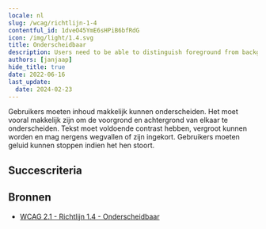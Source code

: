 ```yaml
---
locale: nl
slug: /wcag/richtlijn-1-4
contentful_id: 1dveO45YmE6sHPiB6bfRdG
icon: /img/light/1.4.svg
title: Onderscheidbaar
description: Users need to be able to distinguish foreground from background information.
authors: [janjaap]
hide_title: true
date: 2022-06-16
last_update:
  date: 2024-02-23
---
```


<Hero
  title="Onderscheidbaar"
  image="/img/light/1.4.svg"
  alt="WCAG 1.4 - Logo"
  prefix="Richtlijn 1.4"
/>

Gebruikers moeten inhoud makkelijk kunnen onderscheiden. Het moet vooral makkelijk zijn om de voorgrond en achtergrond van elkaar te onderscheiden. Tekst moet voldoende contrast hebben, vergroot kunnen worden en mag nergens wegvallen of zijn ingekort. Gebruikers moeten geluid kunnen stoppen indien het hen stoort.

## Succescriteria

<LinkList title="Succescriteria" isHighlighted={true}>
  <LinkListItem
    url="/nl/richtlijnen/wcag/succescriterium-1-4-1"
    title="Succescriterium 1.4.1 - Gebruik van kleur"
    appearance="link"
    label="Gebruik van kleur"
    description="Ensure color isn't the only way information is conveyed."
    image="/img/light/1.4.1.svg"
    alt="WCAG 1.4.1 - Logo"
  />
  <LinkListItem
    url="/nl/richtlijnen/wcag/succescriterium-1-4-2"
    title="Succescriterium 1.4.2 - Geluidsbediening"
    appearance="link"
    label="Geluidsbediening"
    description="Ensure that audio which lasts longer than three seconds can be paused or stopped."
    image="/img/light/1.4.2.svg"
    alt="WCAG 1.4.2 - Logo"
  />
  <LinkListItem
    url="/nl/richtlijnen/wcag/succescriterium-1-4-3"
    title="Succescriterium 1.4.3 - Contrast (minimum)"
    appearance="link"
    label="Contrast (minimum)"
    description="Ensure that the contrast ratio between the text color and background color is at least 4.5:1. For bold and large text, a ratio of 3:1 is sufficient."
    image="/img/light/1.4.3.svg"
    alt="WCAG 1.4.3 - Logo"
  />
  <LinkListItem
    url="/nl/richtlijnen/wcag/succescriterium-1-4-4"
    title="Succescriterium 1.4.4 - Herschalen van tekst"
    appearance="link"
    label="Herschalen van tekst"
    description="Ensure that the text in your app supports resizing."
    image="/img/light/1.4.4.svg"
    alt="WCAG 1.4.4 - Logo"
  />
  <LinkListItem
    url="/nl/richtlijnen/wcag/succescriterium-1-4-5"
    title="Succescriterium 1.4.5 - Afbeeldingen van tekst"
    appearance="link"
    label="Afbeeldingen van tekst"
    description="Ensure images are not used to display text."
    image="/img/light/1.4.5.svg"
    alt="WCAG 1.4.5 - Logo"
  />
  <LinkListItem
    url="/nl/richtlijnen/wcag/succescriterium-1-4-6"
    title="Succescriterium 1.4.6 - Contrast (versterkt)"
    appearance="link"
    label="Contrast (versterkt)"
    description="The visual presentation of text and images of text has a contrast ratio of at least 7:1."
    image="/img/light/1.4.6.svg"
    alt="WCAG 1.4.6 icon"
  />
  <LinkListItem
    url="/nl/richtlijnen/wcag/succescriterium-1-4-7"
    title="Succescriterium 1.4.7 - Weinig of geen achtergrondgeluid"
    appearance="link"
    label="Weinig of geen achtergrondgeluid"
    description="For prerecorded audio-only content that contains primarily speech in the foreground, is not an audio CAPTCHA or audio logo, and is not vocalization intended to be primarily musical expression such as singing or rapping, some rules apply."
    image="/img/light/1.4.7.svg"
    alt="WCAG 1.4.7 icon"
  />
  <LinkListItem
    url="/nl/richtlijnen/wcag/succescriterium-1-4-8"
    title="Succescriterium 1.4.8 - Visuele weergave"
    appearance="link"
    label="Visuele weergave"
    description="For the visual presentation of blocks of text, some rules apply."
    image="/img/light/1.4.8.svg"
    alt="WCAG 1.4.8 icon"
  />
  <LinkListItem
    url="/nl/richtlijnen/wcag/succescriterium-1-4-9"
    title="Succescriterium 1.4.9 - Afbeeldingen van tekst (geen uitzondering)"
    appearance="link"
    label="Afbeeldingen van tekst (geen uitzondering)"
    description="Images of text are only used for pure decoration or where a particular presentation of text is essential to the information being conveyed. "
    image="/img/light/1.4.9.svg"
    alt="WCAG 1.4.9 icon"
  />
  <LinkListItem
    url="/nl/richtlijnen/wcag/succescriterium-1-4-10"
    title="Success Criterion 1.4.10 - Reflow"
    appearance="link"
    label="Reflow"
    description="Ensure that all content on the screen remains readable even with the largest font."
    image="/img/light/1.4.10.svg"
    alt="WCAG 1.4.10 - Logo"
  />
  <LinkListItem
    url="/nl/richtlijnen/wcag/succescriterium-1-4-11"
    title="Succescriterium 1.4.11 - Contrast van niet-tekstuele content"
    appearance="link"
    label="Contrast van niet-tekstuele content"
    description="Ensure that the content on the screen has a contrast of at least 3:1 with the surrounding color."
    image="/img/light/1.4.11.svg"
    alt="WCAG 1.4.11 - Logo"
  />
  <LinkListItem
    url="/nl/richtlijnen/wcag/succescriterium-1-4-12"
    title="Succescriterium 1.4.12 - Tekstafstand"
    appearance="link"
    label="Tekstafstand"
    description="Ensure there is enough space between paragraphs, letters and words."
    image="/img/light/1.4.12.svg"
    alt="WCAG 1.4.12 - Logo"
  />
  <LinkListItem
    url="/nl/richtlijnen/wcag/succescriterium-1-4-13"
    title="Succescriterium 1.4.13 - Content bij hover of focus"
    appearance="link"
    label="Content bij hover of focus"
    description="Zorg dat het mogelijk is om informatie te verbergen indien deze automatisch verschijnt na hover met de aanwijzer of focus met het toetsenbord."
    image="/img/light/1.4.13.svg"
    alt="WCAG 1.4.13 - Logo"
  />
</LinkList>

## Bronnen

- [WCAG 2.1 - Richtlijn 1.4 - Onderscheidbaar](https://www.w3.org/Translations/WCAG21-nl/#onderscheidbaar)
